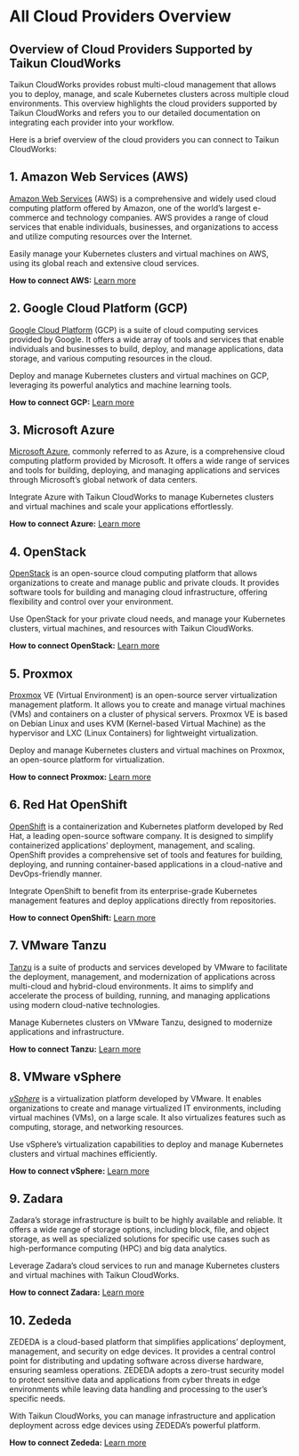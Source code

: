 # All Cloud Providers Overview

## Overview of Cloud Providers Supported by Taikun CloudWorks

Taikun CloudWorks provides robust multi-cloud management that allows you to deploy, manage, and scale Kubernetes clusters across multiple cloud environments. This overview highlights the cloud providers supported by Taikun CloudWorks and refers you to our detailed documentation on integrating each provider into your workflow.

Here is a brief overview of the cloud providers you can connect to Taikun CloudWorks:

## 1. Amazon Web Services (AWS)

[Amazon Web Services](https://aws.amazon.com/) (AWS) is a comprehensive and widely used cloud computing platform offered by Amazon, one of the world’s largest e-commerce and technology companies. AWS provides a range of cloud services that enable individuals, businesses, and organizations to access and utilize computing resources over the Internet.

Easily manage your Kubernetes clusters and virtual machines on AWS, using its global reach and extensive cloud services.

**How to connect AWS:** [Learn more](https://taikun.cloud/docs/amazon-web-services/)

## 2. Google Cloud Platform (GCP)

[Google Cloud Platform](https://cloud.google.com/) (GCP) is a suite of cloud computing services provided by Google. It offers a wide array of tools and services that enable individuals and businesses to build, deploy, and manage applications, data storage, and various computing resources in the cloud.

Deploy and manage Kubernetes clusters and virtual machines on GCP, leveraging its powerful analytics and machine learning tools.

**How to connect GCP:** [Learn more](https://taikun.cloud/docs/google-cloud-platform/)

## 3. Microsoft Azure

[Microsoft Azure](https://azure.microsoft.com/), commonly referred to as Azure, is a comprehensive cloud computing platform provided by Microsoft. It offers a wide range of services and tools for building, deploying, and managing applications and services through Microsoft’s global network of data centers.

Integrate Azure with Taikun CloudWorks to manage Kubernetes clusters and virtual machines and scale your applications effortlessly.

**How to connect Azure:** [Learn more](https://taikun.cloud/docs/microsoft-azure/)

## 4. OpenStack

[OpenStack](https://www.openstack.org/) is an open-source cloud computing platform that allows organizations to create and manage public and private clouds. It provides software tools for building and managing cloud infrastructure, offering flexibility and control over your environment.

Use OpenStack for your private cloud needs, and manage your Kubernetes clusters, virtual machines, and resources with Taikun CloudWorks.

**How to connect OpenStack:** [Learn more](https://taikun.cloud/docs/openstack/)

## 5. Proxmox

[Proxmox](https://www.proxmox.com/en/) VE (Virtual Environment) is an open-source server virtualization management platform. It allows you to create and manage virtual machines (VMs) and containers on a cluster of physical servers. Proxmox VE is based on Debian Linux and uses KVM (Kernel-based Virtual Machine) as the hypervisor and LXC (Linux Containers) for lightweight virtualization. 

Deploy and manage Kubernetes clusters and virtual machines on Proxmox, an open-source platform for virtualization.

**How to connect Proxmox:** [Learn more](https://taikun.cloud/docs/proxmox/)

## 6. Red Hat OpenShift

[OpenShift](https://www.redhat.com/en/technologies/cloud-computing/openshift) is a containerization and Kubernetes platform developed by Red Hat, a leading open-source software company. It is designed to simplify containerized applications’ deployment, management, and scaling. OpenShift provides a comprehensive set of tools and features for building, deploying, and running container-based applications in a cloud-native and DevOps-friendly manner.

Integrate OpenShift to benefit from its enterprise-grade Kubernetes management features and deploy applications directly from repositories.

**How to connect OpenShift:** [Learn](https://taikun.cloud/docs/overview-of-cloud-providers/#)[ ](https://taikun.cloud/docs/red-hat-openshift/)[more](https://taikun.cloud/docs/overview-of-cloud-providers/#)

## 7. VMware Tanzu

[Tanzu](https://tanzu.vmware.com/tanzu) is a suite of products and services developed by VMware to facilitate the deployment, management, and modernization of applications across multi-cloud and hybrid-cloud environments. It aims to simplify and accelerate the process of building, running, and managing applications using modern cloud-native technologies. 

Manage Kubernetes clusters on VMware Tanzu, designed to modernize applications and infrastructure.

**How to connect Tanzu:** [Learn more](https://taikun.cloud/docs/vmware-tanzu/)

## 8. VMware vSphere

[*vSphere*](https://www.vmware.com/products/cloud-infrastructure/vsphere) is a virtualization platform developed by VMware. It enables organizations to create and manage virtualized IT environments, including virtual machines (VMs), on a large scale. It also virtualizes features such as computing, storage, and networking resources.

Use vSphere’s virtualization capabilities to deploy and manage Kubernetes clusters and virtual machines efficiently.

**How to connect vSphere:** [Learn more](https://taikun.cloud/docs/vmware-vsphere/)

## 9. Zadara

Zadara’s storage infrastructure is built to be highly available and reliable. It offers a wide range of storage options, including block, file, and object storage, as well as specialized solutions for specific use cases such as high-performance computing (HPC) and big data analytics.

Leverage Zadara’s cloud services to run and manage Kubernetes clusters and virtual machines with Taikun CloudWorks.

**How to connect Zadara:** [Learn more](https://taikun.cloud/docs/zadara/)

## 10. Zededa

ZEDEDA is a cloud-based platform that simplifies applications’ deployment, management, and security on edge devices. It provides a central control point for distributing and updating software across diverse hardware, ensuring seamless operations. ZEDEDA adopts a zero-trust security model to protect sensitive data and applications from cyber threats in edge environments while leaving data handling and processing to the user’s specific needs.

With Taikun CloudWorks, you can manage infrastructure and application deployment across edge devices using ZEDEDA’s powerful platform.

**How to connect Zededa:** [Learn more](https://taikun.cloud/docs/zededa/)